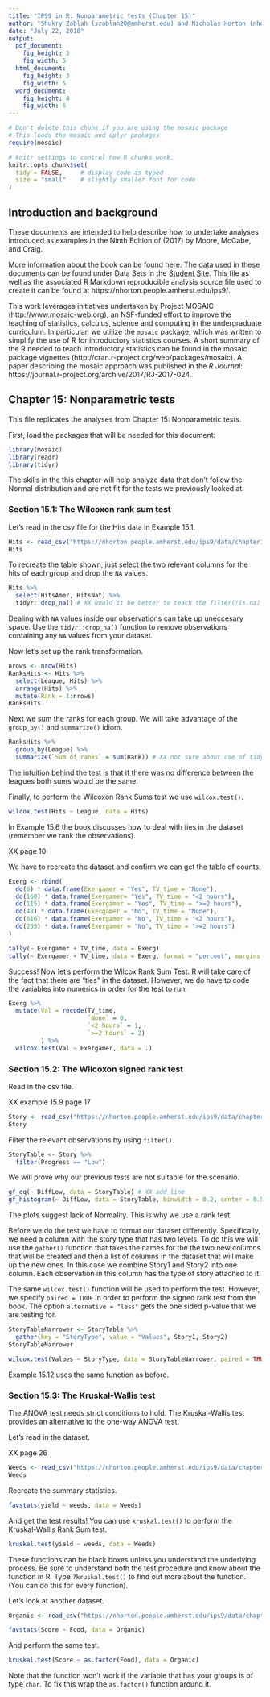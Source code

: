 ```yaml
---
title: "IPS9 in R: Nonparametric tests (Chapter 15)"
author: "Shukry Zablah (szablah20@amherst.edu) and Nicholas Horton (nhorton@amherst.edu)"
date: "July 22, 2018"
output: 
  pdf_document:
    fig_height: 3
    fig_width: 5
  html_document:
    fig_height: 3
    fig_width: 5
  word_document:
    fig_height: 4
    fig_width: 6
---
```



```r
# Don't delete this chunk if you are using the mosaic package
# This loads the mosaic and dplyr packages
require(mosaic)
```

```r
# knitr settings to control how R chunks work.
knitr::opts_chunk$set(
  tidy = FALSE,     # display code as typed
  size = "small"    # slightly smaller font for code
)
```

## Introduction and background 

These documents are intended to help describe how to undertake analyses introduced 
as examples in the Ninth Edition of \emph{Introduction to the Practice of Statistics} (2017) by Moore, McCabe, and Craig.

More information about the book can be found [here](https://macmillanlearning.com/Catalog/product/introductiontothepracticeofstatistics-ninthedition-moore).
The data used in these documents can be found under Data Sets in the [Student Site](https://www.macmillanlearning.com/catalog/studentresources/ips9e?_ga=2.29224888.526668012.1531487989-1209447309.1529940008#). This
file as well as the associated R Markdown reproducible analysis source file used to create it can be found at https://nhorton.people.amherst.edu/ips9/.

This work leverages initiatives undertaken by Project MOSAIC (http://www.mosaic-web.org), an NSF-funded effort to improve the teaching of statistics, calculus, science and computing in the undergraduate curriculum. In particular, we utilize the `mosaic` package, which was written to simplify the use of R for introductory statistics courses. A short summary of the R needed to teach introductory statistics can be found in the mosaic package vignettes (http://cran.r-project.org/web/packages/mosaic).  A paper describing the mosaic approach was published in the *R Journal*: https://journal.r-project.org/archive/2017/RJ-2017-024.
  
## Chapter 15: Nonparametric tests
This file replicates the analyses from Chapter 15: Nonparametric tests.

First, load the packages that will be needed for this document: 
```r
library(mosaic)
library(readr)
library(tidyr)
```

The skills in the this chapter will help analyze data that don't follow the Normal distribution and are not fit for the tests we previously looked at. 

### Section 15.1: The Wilcoxon rank sum test

Let's read in the csv file for the Hits data in Example 15.1. 

```r
Hits <- read_csv("https://nhorton.people.amherst.edu/ips9/data/chapter15/EG15-001HITS.csv")
Hits
```

To recreate the table shown, just select the two relevant columns for the hits of each group and drop the `NA` values. 

```r
Hits %>% 
  select(HitsAmer, HitsNat) %>%
  tidyr::drop_na() # XX would it be better to teach the filter(!is.na) method?
```

Dealing with `NA` values inside our observations can take up uneccesary space. Use the `tidyr::drop_na()` function to remove observations containing any `NA` values from your dataset.  

Now let's set up the rank transformation. 

```r
nrows <- nrow(Hits)
RanksHits <- Hits %>%
  select(League, Hits) %>%
  arrange(Hits) %>%
  mutate(Rank = 1:nrows)
RanksHits
```

Next we sum the ranks for each group. We will take advantage of the `group_by()` and `summarize()` idiom.

```r
RanksHits %>%
  group_by(League) %>%
  summarize(`Sum of ranks` = sum(Rank)) # XX not sure about use of tidyverse
```

The intuition behind the test is that if there was no difference between the leagues both sums would be the same. 

Finally, to perform the Wilcoxon Rank Sums test we use `wilcox.test()`.

```r
wilcox.test(Hits ~ League, data = Hits)
```

In Example 15.6 the book discusses how to deal with ties in the dataset (remember we rank the observations).

XX page 10

We have to recreate the dataset and confirm we can get the table of counts. 

```r
Exerg <- rbind(
  do(6) * data.frame(Exergamer = "Yes", TV_time = "None"),
  do(160) * data.frame(Exergamer= "Yes", TV_time = "<2 hours"),
  do(115) * data.frame(Exergamer = "Yes", TV_time = ">=2 hours"),
  do(48) * data.frame(Exergamer = "No", TV_time = "None"),
  do(616) * data.frame(Exergamer = "No", TV_time = "<2 hours"),
  do(255) * data.frame(Exergamer = "No", TV_time = ">=2 hours")
)
```

```r
tally(~ Exergamer + TV_time, data = Exerg)
tally(~ Exergamer + TV_time, data = Exerg, format = "percent", margins = TRUE)
```

Success! Now let's perform the Wilcox Rank Sum Test. R will take care of the fact that there are "ties" in the dataset. However, we do have to code the variables into numerics in order for the test to run. 

```r
Exerg %>% 
  mutate(Val = recode(TV_time,
                      `None` = 0,
                      `<2 hours` = 1,
                      `>=2 hours` = 2)
         ) %>% 
  wilcox.test(Val ~ Exergamer, data = .)
```


### Section 15.2: The Wilcoxon signed rank test

Read in the csv file. 

XX example 15.9 page 17

```r
Story <- read_csv("https://nhorton.people.amherst.edu/ips9/data/chapter15/EG15-009STORY.csv")
Story
```

Filter the relevant observations by using `filter()`.

```r
StoryTable <- Story %>%
  filter(Progress == "Low") 
```

We will prove why our previous tests are not suitable for the scenario. 

```r
gf_qq(~ DiffLow, data = StoryTable) # XX add line
gf_histogram(~ DiffLow, data = StoryTable, binwidth = 0.2, center = 0.5)
```

The plots suggest lack of Normality. This is why we use a rank test. 

Before we do the test we have to format our dataset differently. Specifically, we need a column with the story type that has two levels. To do this we will use the `gather()` function that takes the names for the the two new columns that will be created and then a list of columns in the dataset that will make up the new ones. In this case we combine Story1 and Story2 into one column. Each observation in this column has the type of story attached to it. 

The same `wilcox.test()` function will be used to perform the test. However, we specify `paired = TRUE` in order to perform the signed rank test from the book. The option `alternative = "less"` gets the one sided p-value that we are testing for. 

```r
StoryTableNarrower <- StoryTable %>%
  gather(key = "StoryType", value = "Values", Story1, Story2) 
StoryTableNarrower

wilcox.test(Values ~ StoryType, data = StoryTableNarrower, paired = TRUE, alternative = "less")
```

Example 15.12 uses the same function as before. 

### Section 15.3: The Kruskal-Wallis test

The ANOVA test needs strict conditions to hold. The Kruskal-Wallis test provides an alternative to the one-way ANOVA test.

Let's read in the dataset. 

XX page 26

```r
Weeds <- read_csv("https://nhorton.people.amherst.edu/ips9/data/chapter15/EG15-014WEEDS.csv")
Weeds
```

Recreate the summary statistics. 

```r
favstats(yield ~ weeds, data = Weeds)
```

And get the test results! You can use `kruskal.test()` to perform the Kruskal-Wallis Rank Sum test. 

```r
kruskal.test(yield ~ weeds, data = Weeds)
```

These functions can be black boxes unless you understand the underlying process. Be sure to understand both the test procedure and know about the function in R. Type `?kruskal.test()` to find out more about the function. (You can do this for every function).

Let's look at another dataset. 

```r
Organic <- read_csv("https://nhorton.people.amherst.edu/ips9/data/chapter15/EG15-016ORGANIC.csv")
```

```r
favstats(Score ~ Food, data = Organic)
```

And perform the same test.

```r
kruskal.test(Score ~ as.factor(Food), data = Organic)
```

Note that the function won't work if the variable that has your groups is of type `char`. To fix this wrap the `as.factor()` function around it. 
